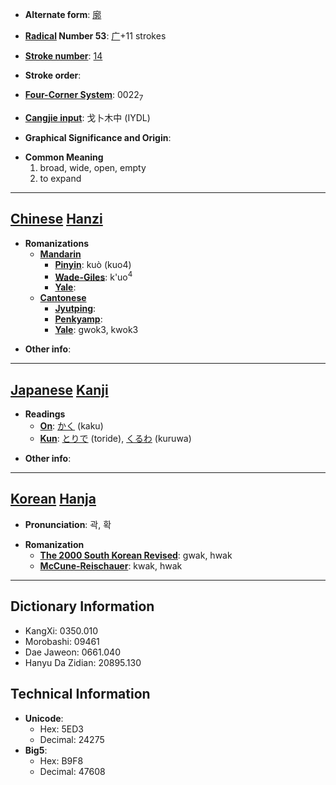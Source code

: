 * '''Alternate form''': [[廓]]

* '''[[Wiktionary:Chinese radical index| Radical]] Number 53''': [[Wiktionary:Chinese radical index 广|广]]+11 strokes

* '''[[Wiktionary:Chinese total strokes index|Stroke number]]''': [[Wiktionary:Chinese total strokes index 14|14]]

* '''Stroke order''': 

* '''[[Wiktionary:Chinese four corner index|Four-Corner System]]''': 0022<sub>7</sub>

* '''[[Wiktionary:Chinese Cangjie index|Cangjie input]]''': 戈卜木中 (IYDL)

* '''Graphical Significance and Origin''': 

* '''Common Meaning'''
*#broad, wide, open, empty
*# to expand


----

== [[Chinese]] [[Hanzi]] ==

* '''Romanizations'''
** '''[[Mandarin]]'''
*** '''[[Pinyin]]''': kuò (kuo4)
*** '''[[Wade-Giles]]''': k'uo<sup>4</sup>
*** '''[[Yale]]''': 
** '''[[Cantonese]]'''
*** '''[[Jyutping]]''':
*** '''[[Penkyamp]]''': 
*** '''[[Yale]]''': gwok3, kwok3

* '''Other info''': 

----

== [[Japanese]] [[Kanji]] ==

* '''Readings'''
** '''[[On]]''': [[かく]] (kaku)
** '''[[Kun]]''': [[とりで]] (toride), [[くるわ]] (kuruwa)

* '''Other info''':  

----

== [[Korean]] [[Hanja]] ==

* '''Pronunciation''': 곽, 확

* '''Romanization'''
** '''[[The 2000 South Korean Revised Romanization|The 2000 South Korean Revised]]''': gwak, hwak
** '''[[McCune-Reischauer]]''': kwak, hwak

----

== Dictionary Information ==

* KangXi: 0350.010
* Morobashi: 09461
* Dae Jaweon: 0661.040
* Hanyu Da Zidian: 20895.130

== Technical Information ==

* '''Unicode''':
** Hex: 5ED3
** Decimal: 24275
* '''Big5''':
** Hex: B9F8
** Decimal: 47608